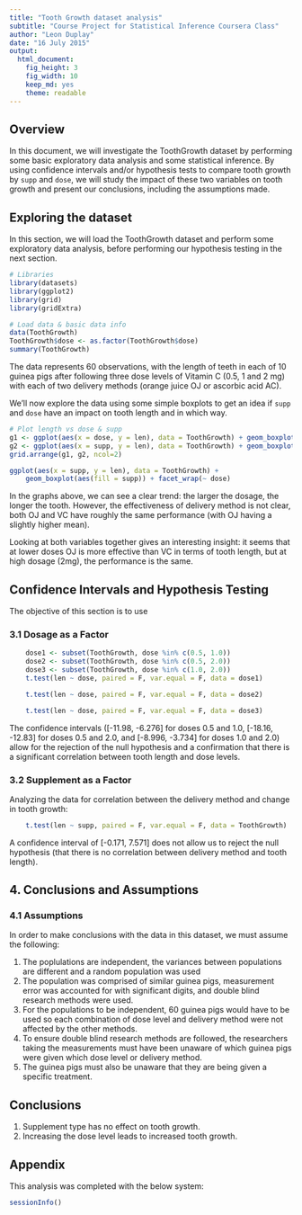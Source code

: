 ```yaml
---
title: "Tooth Growth dataset analysis"
subtitle: "Course Project for Statistical Inference Coursera Class"
author: "Leon Duplay"
date: "16 July 2015"
output: 
  html_document: 
    fig_height: 3
    fig_width: 10
    keep_md: yes
    theme: readable
---
```


## Overview

In this document, we will investigate the ToothGrowth dataset by performing some basic exploratory data analysis and some statistical inference. By using confidence intervals and/or hypothesis tests to compare tooth growth by `supp` and `dose`, we will study the impact of these two variables on tooth growth and present our conclusions, including the assumptions made.

## Exploring the dataset

In this section, we will load the ToothGrowth dataset and perform some exploratory data analysis, before performing our hypothesis testing in the next section.

```r
# Libraries
library(datasets)
library(ggplot2)
library(grid)
library(gridExtra)

# Load data & basic data info
data(ToothGrowth)
ToothGrowth$dose <- as.factor(ToothGrowth$dose)
summary(ToothGrowth)
```

The data represents 60 observations, with the length of teeth in each of 10 guinea pigs after following three dose levels of Vitamin C (0.5, 1 and 2 mg) with each of two delivery methods (orange juice OJ or ascorbic acid AC).

We'll now explore the data using some simple boxplots to get an idea if `supp` and `dose` have an impact on tooth length and in which way.

```r
# Plot length vs dose & supp
g1 <- ggplot(aes(x = dose, y = len), data = ToothGrowth) + geom_boxplot(aes(fill = dose))
g2 <- ggplot(aes(x = supp, y = len), data = ToothGrowth) + geom_boxplot(aes(fill = supp))
grid.arrange(g1, g2, ncol=2)

ggplot(aes(x = supp, y = len), data = ToothGrowth) + 
    geom_boxplot(aes(fill = supp)) + facet_wrap(~ dose)
```

In the graphs above, we can see a clear trend: the larger the dosage, the longer the tooth. However, the effectiveness of delivery method is not clear, both OJ and VC have roughly the same performance (with OJ having a slightly higher mean).

Looking at both variables together gives an interesting insight: it seems that at lower doses OJ is more effective than VC in terms of tooth length, but at high dosage (2mg), the performance is the same.

## Confidence Intervals and Hypothesis Testing

The objective of this section is to use

### 3.1 Dosage as a Factor

````r
    dose1 <- subset(ToothGrowth, dose %in% c(0.5, 1.0))
    dose2 <- subset(ToothGrowth, dose %in% c(0.5, 2.0))
    dose3 <- subset(ToothGrowth, dose %in% c(1.0, 2.0))
    t.test(len ~ dose, paired = F, var.equal = F, data = dose1)
````

````r
    t.test(len ~ dose, paired = F, var.equal = F, data = dose2)
````

````r
    t.test(len ~ dose, paired = F, var.equal = F, data = dose3)
````

The confidence intervals ([-11.98, -6.276] for doses 0.5 and 1.0, [-18.16, -12.83] for doses 0.5 and 2.0, and [-8.996, -3.734] for doses 1.0 and 2.0) allow for the rejection of the null hypothesis and a confirmation that there is a significant correlation between tooth length and dose levels.

### 3.2 Supplement as a Factor

Analyzing the data for correlation between the delivery method and change in tooth growth:

````r
    t.test(len ~ supp, paired = F, var.equal = F, data = ToothGrowth)
````

A confidence interval of [-0.171, 7.571] does not allow us to reject the null hypothesis (that there is no correlation between delivery method and tooth length).

## 4. Conclusions and Assumptions

### 4.1 Assumptions

In order to make conclusions with the data in this dataset, we must assume the following:

1. The poplulations are independent, the variances between populations are different and a random population was used
2. The population was comprised of similar guinea pigs, measurement error was accounted for with significant digits, and double blind research methods were used. 
3. For the populations to be independent, 60 guinea pigs would have to be used so each combination of dose level and delivery method were not affected by the other methods. 
4. To ensure double blind research methods are followed, the researchers taking the measurements must have been unaware of which guinea pigs were given which dose level or delivery method. 
5. The guinea pigs must also be unaware that they are being given a specific treatment.

## Conclusions

1. Supplement type has no effect on tooth growth.
2. Increasing the dose level leads to increased tooth growth.

## Appendix

This analysis was completed with the below system:

```r
sessionInfo()
```
